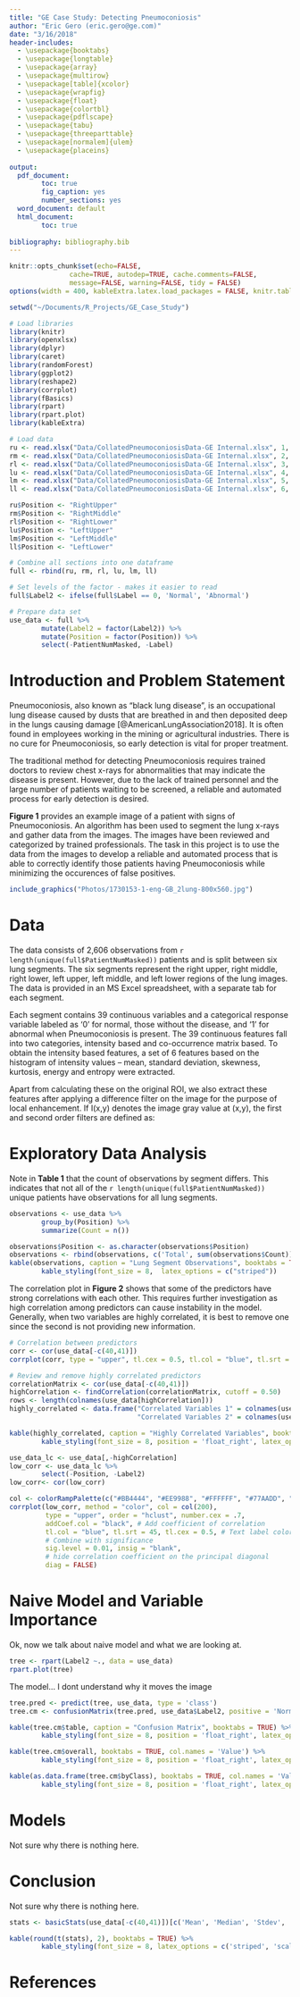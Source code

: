 ```yaml
---
title: "GE Case Study: Detecting Pneumoconiosis"
author: "Eric Gero (eric.gero@ge.com)"
date: "3/16/2018"
header-includes:
  - \usepackage{booktabs}
  - \usepackage{longtable}
  - \usepackage{array}
  - \usepackage{multirow}
  - \usepackage[table]{xcolor}
  - \usepackage{wrapfig}
  - \usepackage{float}
  - \usepackage{colortbl}
  - \usepackage{pdflscape}
  - \usepackage{tabu}
  - \usepackage{threeparttable}
  - \usepackage[normalem]{ulem}
  - \usepackage{placeins}
  
output:
  pdf_document: 
        toc: true
        fig_caption: yes
        number_sections: yes
  word_document: default
  html_document: 
        toc: true
        
bibliography: bibliography.bib
---
```


```r

knitr::opts_chunk$set(echo=FALSE,
               cache=TRUE, autodep=TRUE, cache.comments=FALSE,
               message=FALSE, warning=FALSE, tidy = FALSE)
options(width = 400, kableExtra.latex.load_packages = FALSE, knitr.table.format = "latex")

```

```r
setwd("~/Documents/R_Projects/GE_Case_Study")

# Load libraries
library(knitr)
library(openxlsx)
library(dplyr)
library(caret)
library(randomForest)
library(ggplot2)
library(reshape2)
library(corrplot)
library(fBasics)
library(rpart)
library(rpart.plot)
library(kableExtra)
```

```r

# Load data
ru <- read.xlsx("Data/CollatedPneumoconiosisData-GE Internal.xlsx", 1, colNames = TRUE)
rm <- read.xlsx("Data/CollatedPneumoconiosisData-GE Internal.xlsx", 2, colNames = TRUE)
rl <- read.xlsx("Data/CollatedPneumoconiosisData-GE Internal.xlsx", 3, colNames = TRUE)
lu <- read.xlsx("Data/CollatedPneumoconiosisData-GE Internal.xlsx", 4, colNames = TRUE)
lm <- read.xlsx("Data/CollatedPneumoconiosisData-GE Internal.xlsx", 5, colNames = TRUE)
ll <- read.xlsx("Data/CollatedPneumoconiosisData-GE Internal.xlsx", 6, colNames = TRUE)

ru$Position <- "RightUpper"
rm$Position <- "RightMiddle"
rl$Position <- "RightLower"
lu$Position <- "LeftUpper"
lm$Position <- "LeftMiddle"
ll$Position <- "LeftLower"

# Combine all sections into one dataframe
full <- rbind(ru, rm, rl, lu, lm, ll)

# Set levels of the factor - makes it easier to read
full$Label2 <- ifelse(full$Label == 0, 'Normal', 'Abnormal')

# Prepare data set
use_data <- full %>%
        mutate(Label2 = factor(Label2)) %>%
        mutate(Position = factor(Position)) %>% 
        select(-PatientNumMasked, -Label)

```

# Introduction and Problem Statement

Pneumoconiosis, also known as "black lung disease", is an occupational lung disease caused by dusts that are breathed in and then deposited deep in the lungs causing damage [@AmericanLungAssociation2018]. It is often found in employees working in the mining or agricultural industries. There is no cure for Pneumoconiosis, so early detection is vital for proper treatment. 

The traditional method for detecting Pneumoconiosis requires trained doctors to review chest x-rays for abnormalities that may indicate the disease is present. However, due to the lack of trained personnel and the large number of patients waiting to be screened, a reliable and automated process for early detection is desired.

 __Figure 1__ provides an example image of a patient with signs of Pneumoconiosis. An algorithm has been used to segment the lung x-rays and gather data from the images. The images have been reviewed and categorized by trained professionals. The task in this project is to use the data from the images to develop a reliable and automated process that is able to correctly identify those patients having Pneumoconiosis while minimizing the occurences of false positives.

```r

include_graphics("Photos/1730153-1-eng-GB_2lung-800x560.jpg")

```

\FloatBarrier

# Data

The data consists of 2,606 observations from `r length(unique(full$PatientNumMasked))` patients and is split between six lung segments. The six segments represent the right upper, right middle, right lower, left upper, left middle, and left lower regions of the lung images. The data is provided in an MS Excel spreadsheet, with a separate tab for each segment.

Each segment contains 39 continuous variables and a categorical response variable labeled as '0' for normal, those without the disease, and '1' for abnormal when Pneumoconiosis is present. The 39 continuous features fall into two categories, intensity based and co-occurrence matrix based. To obtain the intensity based features, a set of 6 features based on the histogram of intensity values – mean, standard deviation, skewness, kurtosis, energy and entropy were extracted. 

Apart from calculating these on the original ROI, we also extract these features after applying a difference filter on the image for the purpose of local enhancement. If I(x,y) denotes the image gray value at (x,y), the first and second order filters are defined as:





\FloatBarrier

# Exploratory Data Analysis

Note in __Table 1__ that the count of observations by segment differs. This indicates that not all of the `r length(unique(full$PatientNumMasked))` unique patients have observations for all lung segments. 

```r

observations <- use_data %>% 
        group_by(Position) %>%
        summarize(Count = n())

observations$Position <- as.character(observations$Position)
observations <- rbind(observations, c('Total', sum(observations$Count)))
kable(observations, caption = "Lung Segment Observations", booktabs = TRUE) %>% 
        kable_styling(font_size = 8,  latex_options = c("striped"))

```

The correlation plot in __Figure 2__ shows that some of the predictors have strong correlations with each other. This requires further investigation as high correlation among predictors can cause instability in the model. Generally, when two variables are highly correlated, it is best to remove one since the second is not providing new information.

```r

# Correlation between predictors
corr <- cor(use_data[-c(40,41)])
corrplot(corr, type = "upper", tl.cex = 0.5, tl.col = "blue", tl.srt = 45)

```

```r

# Review and remove highly correlated predictors
correlationMatrix <- cor(use_data[-c(40,41)])
highCorrelation <- findCorrelation(correlationMatrix, cutoff = 0.50)
rows <- length(colnames(use_data[highCorrelation]))
highly_correlated <- data.frame("Correlated Variables 1" = colnames(use_data[highCorrelation])[1:(rows / 2)], 
                                "Correlated Variables 2" = colnames(use_data[highCorrelation])[(rows/2 + 1):rows])

kable(highly_correlated, caption = "Highly Correlated Variables", booktabs = TRUE, col.names = c('', '')) %>% 
        kable_styling(font_size = 8, position = 'float_right', latex_options = c("striped", "hold_position"))

```

```r
use_data_lc <- use_data[,-highCorrelation]
low_corr <- use_data_lc %>%
        select(-Position, -Label2)
low_corr<- cor(low_corr)

col <- colorRampPalette(c("#BB4444", "#EE9988", "#FFFFFF", "#77AADD", "#4477AA"))
corrplot(low_corr, method = "color", col = col(200),
         type = "upper", order = "hclust", number.cex = .7,
         addCoef.col = "black", # Add coefficient of correlation
         tl.col = "blue", tl.srt = 45, tl.cex = 0.5, # Text label color and rotation
         # Combine with significance
         sig.level = 0.01, insig = "blank", 
         # hide correlation coefficient on the principal diagonal
         diag = FALSE)

```

\FloatBarrier

# Naive Model and Variable Importance
Ok, now we talk about naive model and what we are looking at. 

```r

tree <- rpart(Label2 ~., data = use_data)
rpart.plot(tree)

```

The model... I dont understand why it moves the image  

```r

tree.pred <- predict(tree, use_data, type = 'class')
tree.cm <- confusionMatrix(tree.pred, use_data$Label2, positive = 'Normal')

kable(tree.cm$table, caption = "Confusion Matrix", booktabs = TRUE) %>% 
        kable_styling(font_size = 8, position = 'float_right', latex_options = c("striped", "hold_position"))

kable(tree.cm$overall, booktabs = TRUE, col.names = 'Value') %>% 
        kable_styling(font_size = 8, position = 'float_right', latex_options = c("striped", "hold_position"))

kable(as.data.frame(tree.cm$byClass), booktabs = TRUE, col.names = 'Value') %>% 
        kable_styling(font_size = 8, position = 'float_right', latex_options = c("striped", "hold_position"))

```

\FloatBarrier

# Models

Not sure why there is nothing here.  

\FloatBarrier

# Conclusion  

Not sure why there is nothing here.  

\FloatBarrier


\newpage

\appendix \section{Appendices}

\subsection{Summary Statistics for Predictors} 

```r

stats <- basicStats(use_data[-c(40,41)])[c('Mean', 'Median', 'Stdev', 'Minimum', 'Maximum', 'NAs'),]

kable(round(t(stats), 2), booktabs = TRUE) %>% 
        kable_styling(font_size = 8, latex_options = c('striped', 'scale_down', 'hold_position'))

```

\newpage

# References
